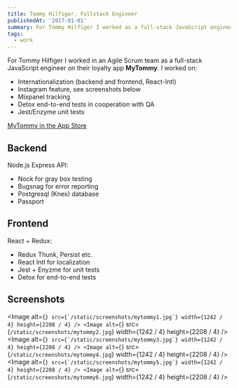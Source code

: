 ```yaml
---
title: Tommy Hilfiger, Fullstack Engineer
publishedAt: '2017-01-01'
summary: For Tommy Hilfiger I worked as a full-stack JavaScript engineer on their loyalty app MyTommy. The app is built in React Native for both iPhone and Android, with a restful Node/Express API on the backend.
tags:
  - work
---
```


For Tommy Hilfiger I worked in an Agile Scrum team as a full-stack
JavaScript engineer on their loyalty app **MyTommy**. I worked on:

- Internationalization (backend and frontend, React-Intl)
- Instagram feature, see screenshots below
- Mixpanel tracking
- Detox end-to-end tests in cooperation with QA
- Jest/Enzyme unit tests

[MyTommy in the App Store](https://itunes.apple.com/nl/app/mytommy/id1272118764?l=en&mt=8)

## Backend

Node.js Express API:

- Nock for gray box testing
- Bugsnag for error reporting
- Postgresql (Knex) database
- Passport

## Frontend

React + Redux:

- Redux Thunk, Persist etc.
- React Intl for localization
- Jest + Enyzme for unit tests
- Detox for end-to-end tests

## Screenshots

<Image
  alt={``}
  src={`/static/screenshots/mytommy1.jpg`}
  width={1242 / 4}
  height={2208 / 4}
/>
<Image
  alt={``}
  src={`/static/screenshots/mytommy2.jpg`}
  width={1242 / 4}
  height={2208 / 4}
/>
<Image
  alt={``}
  src={`/static/screenshots/mytommy3.jpg`}
  width={1242 / 4}
  height={2208 / 4}
/>
<Image
  alt={``}
  src={`/static/screenshots/mytommy4.jpg`}
  width={1242 / 4}
  height={2208 / 4}
/>
<Image
  alt={``}
  src={`/static/screenshots/mytommy5.jpg`}
  width={1242 / 4}
  height={2208 / 4}
/>
<Image
  alt={``}
  src={`/static/screenshots/mytommy6.jpg`}
  width={1242 / 4}
  height={2208 / 4}
/>
